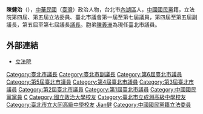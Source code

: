 {{Infobox_officeholder
| name = 陳健治
| image name =
| width = 
| now = 中華民國（台灣）政治人士 
| period = 
| Sex = 男 
| Native place = {{TWN-JPN}}[[台北州|台北州]][[台北市|台北市]]
| date of birth = {{birth_date_and_age|1944|1|25}}
| nationality = {{JPN-EMP}}（1944年–1945年）<br>{{ROC}}（1945年至今）
| party = {{Kmt}}
| place of birth = 
| educate = 
*[[國立政治大學|國立政治大學]]會統系畢業<br><span style="color: blue;">(1967年)</span>
*美國[[東北密蘇里州立大學|東北密蘇里州立大學]]人類資源碩士<br><span style="color: blue;">(1978年)</span>
| past = 
*臺北市議會（第一屆）議員<br><span style="color: blue;">(1969年-1973年)</span>
*臺北市議會（第二屆）議員<br><span style="color: blue;">(1973年-1977年)</span>
*[[碧山巖開漳聖王廟|碧山巖開漳聖王廟]]董事會代理董事長<br><span style="color: blue;">(1973年-1975年)</span>
*臺北市議會（第三屆）議員<br><span style="color: blue;">(1977年-1981年)</span>
*臺北市議會（第四屆）副議長<br><span style="color: blue;">(1981年-1985年)</span>
*臺北市議會（第五屆）副議長<br><span style="color: blue;">(1985年-1989年)</span>
*臺北市議會（第五屆）議長<br><span style="color: blue;">(1989年)</span>
*臺北市議會（第六屆）議長<br><span style="color: blue;">(1989年-1994年)</span>
*臺北市議會（第七屆）議長<br><span style="color: blue;">(1994年-1998年)</span>
*立法院（第四屆）委員<br><span style="color: blue;">(1999年-2002年)</span>
*中國國民黨政策會副執行長<br><span style="color: blue;">(1999年-2001年)</span>
*中華職籃聯盟會長<br><span style="color: blue;">(2000年-)</span>
*中國國民黨組織發展委員會主任委員<br><span style="color: blue;">(2001年-)</span>
*立法院（第五屆）委員<br><span style="color: blue;">(2002年-2005年)</span>
}}
'''陳健治'''（{{bd|1944年|1月25日|catIdx=C}}），[[中華民國|中華民國]]（[[臺灣|臺灣]]）政治人物，台北市[[內湖區|內湖區]]人，[[中國國民黨|中國國民黨]]籍，立法院第四屆、第五屆立法委員、臺北市議會第一屆至第七屆議員，第四屆至第五屆副議長，第五屆至第七屆議長[[議長|議長]]。胞弟[[陳義洲|陳義洲]]為現任臺北市議員。

==外部連結==
* [http://www.ly.gov.tw/ly/01_introduce/0103_leg/leg_main/leg_ver01_01.jsp?ItemNO=01030100&lgno=00134&stage=5 立法院] {{Wayback|url=http://www.ly.gov.tw/ly/01_introduce/0103_leg/leg_main/leg_ver01_01.jsp?ItemNO=01030100&lgno=00134&stage=5 |date=20070927215706 }}

{{TW-poli-bio-stub}}
{{中華民國第五屆立法委員}}
{{中華民國第四屆立法委員}}
{{國家統一委員會成員}}
{{中國國民黨中央委員會常務委員}}
{{第7屆臺北市議員}} 

{{DEFAULTSORT:Chen陳}}
[[Category:臺北市議長|Category:臺北市議長]]
[[Category:臺北市副議長|Category:臺北市副議長]]
[[Category:第6屆臺北市議員|Category:第6屆臺北市議員]]
[[Category:第5屆臺北市議員|Category:第5屆臺北市議員]]
[[Category:第4屆臺北市議員|Category:第4屆臺北市議員]]
[[Category:第3屆臺北市議員|Category:第3屆臺北市議員]]
[[Category:第2屆臺北市議員|Category:第2屆臺北市議員]]
[[Category:第1屆臺北市議員|Category:第1屆臺北市議員]]
[[Category:中國國民黨黨員|Category:中國國民黨黨員]]
[[Category:杜魯門州立大學校友|C]]
[[Category:國立政治大學校友|Category:國立政治大學校友]]
[[Category:臺北市立成淵高級中學校友|Category:臺北市立成淵高級中學校友]]
[[Category:臺北市立大同高級中學校友|Category:臺北市立大同高級中學校友]]
[[Category:陳姓|Jian健]]
[[Category:中國國民黨籍立法委員|Category:中國國民黨籍立法委員]]